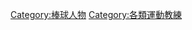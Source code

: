 {{Commons category|Baseball coaches}}

[[Category:棒球人物|Category:棒球人物]]
[[Category:各類運動教練|Category:各類運動教練]]